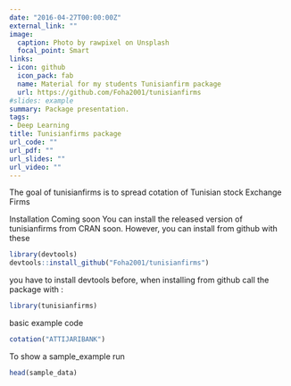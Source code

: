 ```yaml
---
date: "2016-04-27T00:00:00Z"
external_link: ""
image:
  caption: Photo by rawpixel on Unsplash
  focal_point: Smart
links:
- icon: github
  icon_pack: fab
  name: Material for my students Tunisianfirm package
  url: https://github.com/Foha2001/tunisianfirms
#slides: example
summary: Package presentation.
tags:
- Deep Learning
title: Tunisianfirms package
url_code: ""
url_pdf: ""
url_slides: ""
url_video: ""
---
```

The goal of tunisianfirms is to spread cotation of Tunisian stock Exchange Firms

Installation
Coming soon You can install the released version of tunisianfirms from CRAN soon.
However, you can install from github with these 

```r
library(devtools)
devtools::install_github("Foha2001/tunisianfirms")
```
you have to install devtools before, when installing from github
call the package with :
```r
library(tunisianfirms)
```
basic example code

```r
cotation("ATTIJARIBANK")

```


To show a sample_example run


```r

head(sample_data)
```




